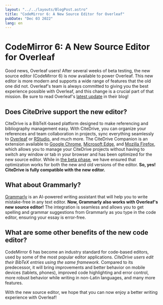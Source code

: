 ```yaml
---
layout: "../../layouts/BlogPost.astro"
title: "CodeMirror 6: A New Source Editor for Overleaf"
pubDate: "Dec 03 2022"
lang: en
---
```


# CodeMirror 6: A New Source Editor for Overleaf



Good news, Overleaf users! After several weeks of beta testing, the new source editor (CodeMirror 6) is now available to power Overleaf. This new editor is more modern and supports a wide range of features that the old one did not. Overleaf's team is always committed to giving you the best experience possible with Overleaf, and this change is a crucial part of that mission. Be sure to read Overleaf's [latest update](https://www.overleaf.com/blog/towards-the-future-a-new-source-editor) in their blog!

## Does CiteDrive support the new editor?

CiteDrive is a BibTeX-based platform designed to make referencing and bibliography management easy. With CiteDrive, you can organize your references and team collaboration in projects, sync everything seamlessly to [Overleaf](https://www.overleaf.com/blog/citedrive-easy-reference-management-for-overleaf) or [RStudio](https://www.citedrive.com/quarto/), and much more. The CiteDrive Companion is an extension available to [Google Chrome](https://chrome.google.com/webstore/detail/citedrive-companion/gmmonfphegngpcbcapfbgembkjeookik), [Microsoft Edge](https://microsoftedge.microsoft.com/addons/detail/citedrive-bibtex-compan/kpmepfpbjehnlgfbcnbmgihklkkmfnpo), and [Mozilla Firefox](https://addons.mozilla.org/af/firefox/addon/citedrive-companion/), which allows you to manage your CiteDrive projects without having to switch any window or tab in your browser and has been optimized for the new source editor. While in [the beta phase](https://www.citedrive.com/blog/overleaf-source-editor-upgrade/), we have ensured that optimization works for both the new and old versions of the editor. **So, yes! CiteDrive is fully compatible with the new editor.**

## What about Grammarly?



[Grammarly](https://www.citedrive.com/blog/grammarly-works-with-overleafs-latest-source-editor-upgrade/) is an AI-powered writing assistant that will help you to write mistake-free in any text editor. **Now, Grammarly also works with Overleaf's new source editor!** The integration is seamless and allows you to get spelling and grammar suggestions from Grammarly as you type in the code editor, ensuring your essay is error-free.



## What are some other benefits of the new code editor?

CodeMirror 6 has become an industry standard for code-based editors, used by some of the most popular editor applications. _CiteDrive users edit their BibTeX entries using the same framework._ Compared to its predecessor, it will bring improvements and better behavior on mobile devices (tablets, phones), improved code highlighting and error control, more robust behavior while writing in non-Latin languages, and many more features.


With the new source editor, we hope that you can now enjoy a better writing experience with Overleaf!
